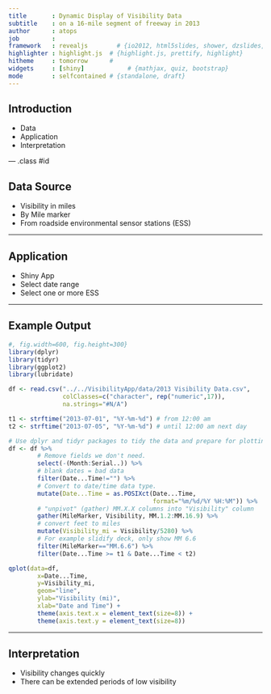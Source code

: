 ```yaml
---
title       : Dynamic Display of Visibility Data
subtitle    : on a 16-mile segment of freeway in 2013
author      : atops
job         : 
framework   : revealjs        # {io2012, html5slides, shower, dzslides, ...}
highlighter : highlight.js  # {highlight.js, prettify, highlight}
hitheme     : tomorrow      # 
widgets     : [shiny]            # {mathjax, quiz, bootstrap}
mode        : selfcontained # {standalone, draft}
---
```


## Introduction

* Data
* Application
* Interpretation

--- .class #id 

## Data Source

* Visibility in miles
* By Mile marker
* From roadside environmental sensor stations (ESS)

---

## Application

* Shiny App
* Select date range
* Select one or more ESS

---

## Example Output

```r
#, fig.width=600, fig.height=300}
library(dplyr)
library(tidyr)
library(ggplot2)
library(lubridate)

df <- read.csv("../../VisibilityApp/data/2013 Visibility Data.csv", 
               colClasses=c("character", rep("numeric",17)), 
               na.strings="#N/A")

t1 <- strftime("2013-07-01", "%Y-%m-%d") # from 12:00 am
t2 <- strftime("2013-07-05", "%Y-%m-%d") # until 12:00 am next day

# Use dplyr and tidyr packages to tidy the data and prepare for plotting.
df <- df %>% 
        # Remove fields we don't need.
        select(-(Month:Serial..)) %>%
        # blank dates = bad data
        filter(Date...Time!="") %>% 
        # Convert to date/time data type.
        mutate(Date...Time = as.POSIXct(Date...Time, 
                                        format="%m/%d/%Y %H:%M")) %>%
        # "unpivot" (gather) MM.X.X columns into "Visibility" column
        gather(MileMarker, Visibility, MM.1.2:MM.16.9) %>%
        # convert feet to miles
        mutate(Visibility_mi = Visibility/5280) %>%
        # For example slidify deck, only show MM 6.6
        filter(MileMarker=="MM.6.6") %>% 
        filter(Date...Time >= t1 & Date...Time < t2)

qplot(data=df, 
        x=Date...Time, 
        y=Visibility_mi, 
        geom="line", 
        ylab="Visibility (mi)",
        xlab="Date and Time") +
        theme(axis.text.x = element_text(size=8)) +
        theme(axis.text.y = element_text(size=8))
```

---

## Interpretation

* Visibility changes quickly
* There can be extended periods of low visibility
